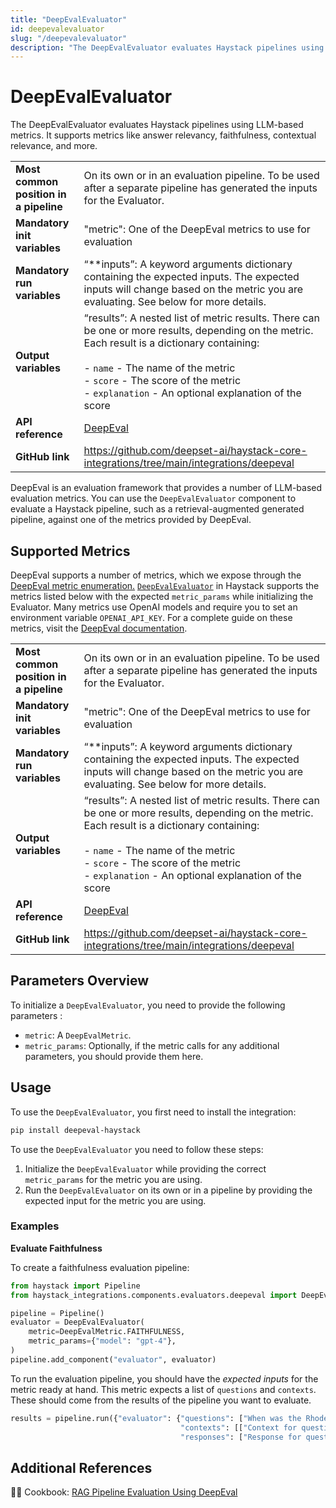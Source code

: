 ```yaml
---
title: "DeepEvalEvaluator"
id: deepevalevaluator
slug: "/deepevalevaluator"
description: "The DeepEvalEvaluator evaluates Haystack pipelines using LLM-based metrics. It supports metrics like answer relevancy, faithfulness, contextual relevance, and more."
---
```


# DeepEvalEvaluator

The DeepEvalEvaluator evaluates Haystack pipelines using LLM-based metrics. It supports metrics like answer relevancy, faithfulness, contextual relevance, and more.

|  |  |
| --- | --- |
| **Most common position in a pipeline** | On its own or in an evaluation pipeline. To be used after a separate pipeline has generated the inputs for the Evaluator. |
| **Mandatory init variables** | "metric": One of the DeepEval metrics to use for evaluation |
| **Mandatory run variables** | “\*\*inputs”: A keyword arguments dictionary containing the expected inputs. The expected inputs will change based on the metric you are evaluating. See below for more details. |
| **Output variables** | “results”: A nested list of metric results. There can be one or more results, depending on the metric. Each result is a dictionary containing:  <br /> <br />- `name` - The name of the metric  <br />- `score` - The score of the metric  <br />- `explanation` - An optional explanation of the score |
| **API reference** | [DeepEval](/reference/integrations-deepeval) |
| **GitHub link** | https://github.com/deepset-ai/haystack-core-integrations/tree/main/integrations/deepeval |

DeepEval is an evaluation framework that provides a number of LLM-based evaluation metrics. You can use the `DeepEvalEvaluator` component to evaluate a Haystack pipeline, such as a retrieval-augmented generated pipeline, against one of the metrics provided by DeepEval.

## Supported Metrics

DeepEval supports a number of metrics, which we expose through the [DeepEval metric enumeration.](/reference/integrations-deepeval#deepevalmetric) [`DeepEvalEvaluator`](/reference/integrations-deepeval#deepevalevaluator) in Haystack supports the metrics listed below with the expected `metric_params` while initializing the Evaluator. Many metrics use OpenAI models and require you to set an environment variable `OPENAI_API_KEY`. For a complete guide on these metrics, visit the [DeepEval documentation](https://docs.confident-ai.com/docs/getting-started).

|  |  |
| --- | --- |
| **Most common position in a pipeline** | On its own or in an evaluation pipeline. To be used after a separate pipeline has generated the inputs for the Evaluator. |
| **Mandatory init variables** | "metric": One of the DeepEval metrics to use for evaluation |
| **Mandatory run variables** | “\*\*inputs”: A keyword arguments dictionary containing the expected inputs. The expected inputs will change based on the metric you are evaluating. See below for more details. |
| **Output variables** | “results”: A nested list of metric results. There can be one or more results, depending on the metric. Each result is a dictionary containing:  <br /> <br />- `name` - The name of the metric  <br />- `score` - The score of the metric  <br />- `explanation` - An optional explanation of the score |
| **API reference** | [DeepEval](/reference/integrations-deepeval) |
| **GitHub link** | https://github.com/deepset-ai/haystack-core-integrations/tree/main/integrations/deepeval |

## Parameters Overview

To initialize a `DeepEvalEvaluator`, you need to provide the following parameters :

- `metric`: A `DeepEvalMetric`.
- `metric_params`: Optionally, if the metric calls for any additional parameters, you should provide them here.

## Usage

To use the `DeepEvalEvaluator`, you first need to install the integration:

```bash
pip install deepeval-haystack
```

To use the `DeepEvalEvaluator` you need to follow these steps:

1. Initialize the `DeepEvalEvaluator` while providing the correct `metric_params` for the metric you are using.
2. Run the `DeepEvalEvaluator` on its own or in a pipeline by providing the expected input for the metric you are using.

### Examples

**Evaluate Faithfulness**

To create a faithfulness evaluation pipeline:

```python
from haystack import Pipeline
from haystack_integrations.components.evaluators.deepeval import DeepEvalEvaluator, DeepEvalMetric

pipeline = Pipeline()
evaluator = DeepEvalEvaluator(
    metric=DeepEvalMetric.FAITHFULNESS,
    metric_params={"model": "gpt-4"},
)
pipeline.add_component("evaluator", evaluator)
```

To run the evaluation pipeline, you should have the _expected inputs_ for the metric ready at hand. This metric expects a list of `questions` and `contexts`. These should come from the results of the pipeline you want to evaluate.

```python
results = pipeline.run({"evaluator": {"questions": ["When was the Rhodes Statue built?", "Where is the Pyramid of Giza?"],
                                      "contexts": [["Context for question 1"], ["Context for question 2"]],
                                      "responses": ["Response for queston 1", "Reponse for question 2"]}})
```

## Additional References

:cook: Cookbook: [RAG Pipeline Evaluation Using DeepEval](https://haystack.deepset.ai/cookbook/rag_eval_deep_eval)
